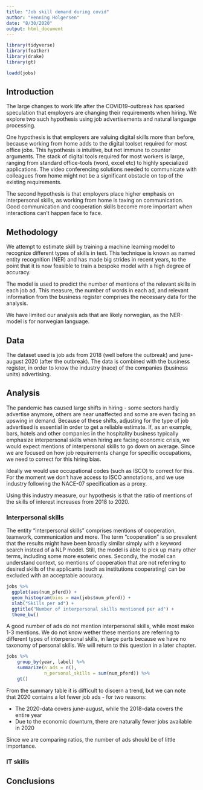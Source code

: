```yaml
---
title: "Job skill demand during covid"
author: "Henning Holgersen"
date: "8/30/2020"
output: html_document
---
```


```r
library(tidyverse)
library(feather)
library(drake)
library(gt)

loadd(jobs) 


```


## Introduction

The large changes to work life after the COVID19-outbreak has sparked speculation that employers are changing their requirements when hiring. We explore two such hypothesis using job advertisements and natural language processing.

One hypothesis is that employers are valuing digital skills more than before, because working from home adds to the digital toolset required for most office jobs. This hypothesis is intuitive, but not immune to counter arguments. The stack of digital tools required for most workers is large, ranging from standard office-tools (word, excel etc) to highly specialized applications. The video conferencing solutions needed to communicate with colleagues from home might not be a significant obstacle on top of the existing requirements.

The second hypothesis is that employers place higher emphasis on interpersonal skills, as working from home is taxing on communication. Good communication and cooperation skills become more important when interactions can't happen face to face.


## Methodology

We attempt to estimate skill by training a machine learning model to recognize different types of skills in text. This technique is known as named entity recognition (NER) and has made big strides in recent years, to the point that it is now feasible to train a bespoke model with a high degree of accuracy.

The model is used to predict the number of mentions of the relevant skills in each job ad. This measure, the number of words in each ad, and relevant information from the business register comprises the necessary data for the analysis.

We have limited our analysis ads that are likely norwegian, as the NER-model is for norwegian language.


## Data

The dataset used is job ads from 2018 (well before the outbreak) and june-august 2020 (after the outbreak). The data is combined with the business register, in order to know the industry (nace) of the companies (business units) advertising.




## Analysis

The pandemic has caused large shifts in hiring - some sectors hardly advertise anymore, others are near unaffected and some are even facing an upswing in demand. Because of these shifts, adjusting for the type of job advertised is essential in order to get a reliable estimate. If, as an example, bars, hotels and other companies in the hospitality business typically emphasize interpersonal skills when hiring are facing economic crisis, we would expect mentions of interpersonal skills to go down on average. Since we are focused on how job requirements change for specific occupations, we need to correct for this hiring bias.

Ideally we would use occupational codes (such as ISCO) to correct for this. For the moment we don't have access to ISCO annotations, and we use industry following the NACE-07 specification as a proxy.

Using this industry measure, our hypothesis is that the ratio of mentions of the skills of interest increases from 2018 to 2020.


### Interpersonal skills

The entity "interpersonal skills" comprises mentions of cooperation, teamwork, communication and more. The term "cooperation" is so prevalent that the results might have been broadly similar simply with a keyword search instead of a NLP model. Still, the model is able to pick up many other terms, including some more esoteric ones. Secondly, the model can understand context, so mentions of cooperation that are not referring to desired skills of the applicants (such as institutions cooperating) can be excluded with an acceptable accuracy.

```r


jobs %>% 
  ggplot(aes(num_pferd)) +
  geom_histogram(bins = max(jobs$num_pferd)) +
  xlab("Skills per ad") +
  ggtitle("Number of interpersonal skills mentioned per ad") +
  theme_bw()


```

A good number of ads do not mention interpersonal skills, while most make 1-3 mentions. We do not know wether these mentions are referring to different types of interpersonal skills, in large parts because we have no taxonomy of personal skills. We will return to this question in a later chapter.

```r


jobs %>% 
    group_by(year, label) %>% 
    summarize(n_ads = n(),
              n_personal_skills = sum(num_pferd)) %>% 
    gt()
```


From the summary table it is difficult to discern a trend, but we can note that 2020 contains a lot fewer job ads - for two reasons:

- The 2020-data covers june-august, while the 2018-data covers the entire year
- Due to the economic downturn, there are naturally fewer jobs available in 2020

Since we are comparing ratios, the number of ads should be of little importance.


### IT skills


## Conclusions






